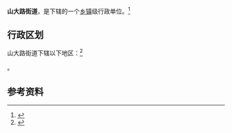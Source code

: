 {{中国乡级行政区|37/01/12/001/000}}

'''山大路街道'''，是{{PRC admin/fullname|37/01/12/001/000|3}}下辖的一个[[乡镇|乡镇]]级行政单位。<ref>{{PRC admin/ref sgc|{{PRC admin/parent|37/01/12/001/000}}}}</ref>

== 行政区划 ==

山大路街道下辖以下地区：<ref>{{PRC admin/ref sgc|37/01/12/001/000}}</ref>

{{PRC admin/children|37/01/12/001/000}}。

== 参考资料 ==

{{reflist}}

{{行政区划小作品}}
{{PRC admin/navcat|37/01/12/001/000}}